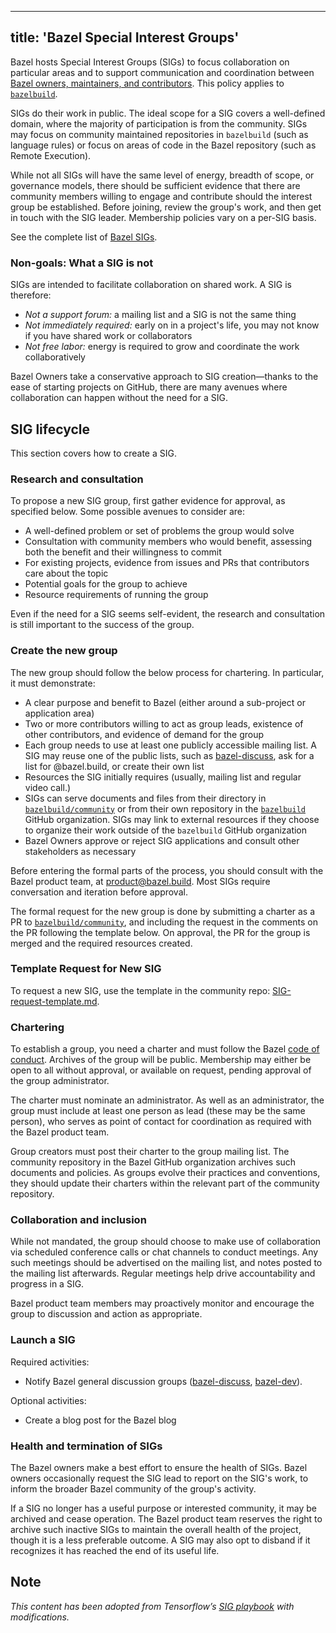 
---
title: 'Bazel Special Interest Groups'
---



Bazel hosts Special Interest Groups (SIGs) to focus collaboration on particular
areas and to support communication and coordination between [Bazel owners,
maintainers, and contributors](/contribute/policy). This policy
applies to [`bazelbuild`](http://github.com/bazelbuild).

SIGs do their work in public. The ideal scope for a SIG covers a well-defined
domain, where the majority of participation is from the community. SIGs may
focus on community maintained repositories in `bazelbuild` (such as language
rules) or focus on areas of code in the Bazel repository (such as Remote
Execution).

While not all SIGs will have the same level of energy, breadth of scope, or
governance models, there should be sufficient evidence that there are community
members willing to engage and contribute should the interest group be
established. Before joining, review the group's work, and then get in touch
with the SIG leader. Membership policies vary on a per-SIG basis.

See the complete list of
[Bazel SIGs](https://github.com/bazelbuild/community/tree/main/sigs).

### Non-goals: What a SIG is not

SIGs are intended to facilitate collaboration on shared work. A SIG is
therefore:

-   *Not a support forum:* a mailing list and a SIG is not the same thing
-   *Not immediately required:* early on in a project's life, you may not know
    if you have shared work or collaborators
-   *Not free labor:* energy is required to grow and coordinate the work
    collaboratively

Bazel Owners take a conservative approach to SIG creation—thanks to the ease of
starting projects on GitHub, there are many avenues where collaboration can
happen without the need for a SIG.

## SIG lifecycle

This section covers how to create a SIG.

### Research and consultation

To propose a new SIG group, first gather evidence for approval, as specified
below. Some possible avenues to consider are:

-   A well-defined problem or set of problems the group would solve
-   Consultation with community members who would benefit, assessing both the
    benefit and their willingness to commit
-   For existing projects, evidence from issues and PRs that contributors care
    about the topic
-   Potential goals for the group to achieve
-   Resource requirements of running the group

Even if the need for a SIG seems self-evident, the research and consultation is
still important to the success of the group.

### Create the new group

The new group should follow the below process for chartering. In particular, it
must demonstrate:

-   A clear purpose and benefit to Bazel (either around a sub-project or
    application area)
-   Two or more contributors willing to act as group leads, existence of other
    contributors, and evidence of demand for the group
-   Each group needs to use at least one publicly accessible mailing list. A SIG
    may reuse one of the public lists, such as
    [bazel-discuss](https://groups.google.com/g/bazel-discuss), ask for a list
    for @bazel.build, or create their own list
-   Resources the SIG initially requires (usually, mailing list and regular
    video call.)
-   SIGs can serve documents and files from their directory in
    [`bazelbuild/community`](https://github.com/bazelbuild/community)
    or from their own repository in the
    [`bazelbuild`](https://github.com/bazelbuild) GitHub
    organization. SIGs may link to external resources if they choose to organize
    their work outside of the `bazelbuild` GitHub organization
-   Bazel Owners approve or reject SIG applications and consult other
    stakeholders as necessary

Before entering the formal parts of the process, you should consult with
the Bazel product team, at product@bazel.build. Most SIGs require conversation
and iteration before approval.

The formal request for the new group is done by submitting a charter as a PR to
[`bazelbuild/community`](https://github.com/bazelbuild/community),
and including the request in the comments on the PR following the template
below. On approval, the PR for the group is merged and the required resources
created.

### Template Request for New SIG

To request a new SIG, use the template in the community repo:
[SIG-request-template.md](https://github.com/bazelbuild/community/blob/main/governance/SIG-request-template.md).

### Chartering

To establish a group, you need a charter and must follow the Bazel
[code of conduct](https://github.com/bazelbuild/bazel/blob/HEAD/CODE_OF_CONDUCT.md).
Archives of the group will be public. Membership may either be open to all
without approval, or available on request, pending approval of the group
administrator.

The charter must nominate an administrator. As well as an administrator, the
group must include at least one person as lead (these may be the same person),
who serves as point of contact for coordination as required with the Bazel
product team.

Group creators must post their charter to the group mailing list. The community
repository in the Bazel GitHub organization archives such documents and
policies. As groups evolve their practices and conventions, they should update
their charters within the relevant part of the community repository.

### Collaboration and inclusion

While not mandated, the group should choose to make use of collaboration
via scheduled conference calls or chat channels to conduct meetings. Any such
meetings should be advertised on the mailing list, and notes posted to the
mailing list afterwards. Regular meetings help drive accountability and progress
in a SIG.

Bazel product team members may proactively monitor and encourage the group to
discussion and action as appropriate.

### Launch a SIG

Required activities:

-   Notify Bazel general discussion groups
    ([bazel-discuss](https://groups.google.com/g/bazel-discuss),
    [bazel-dev](https://groups.google.com/g/bazel-dev)).

Optional activities:

-   Create a blog post for the Bazel blog

### Health and termination of SIGs

The Bazel owners make a best effort to ensure the health of SIGs. Bazel owners
occasionally request the SIG lead to report on the SIG's work, to inform the
broader Bazel community of the group's activity.

If a SIG no longer has a useful purpose or interested community, it may be
archived and cease operation. The Bazel product team reserves the right to
archive such inactive SIGs to maintain the overall health of the project,
though it is a less preferable outcome. A SIG may also opt to disband if
it recognizes it has reached the end of its useful life.

## Note

*This content has been adopted from Tensorflow’s
[SIG playbook](https://www.tensorflow.org/community/sig_playbook)
with modifications.*
